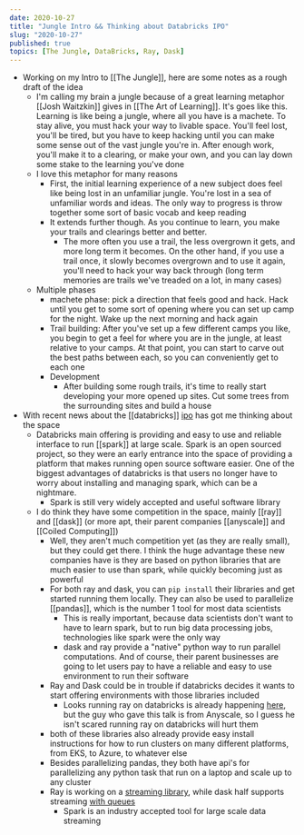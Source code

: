 ```yaml
---
date: 2020-10-27
title: "Jungle Intro && Thinking about Databricks IPO"
slug: "2020-10-27"
published: true
topics: [The Jungle, DataBricks, Ray, Dask]
---
```

- Working on my Intro to [[The Jungle]], here are some notes as a rough draft of the idea
    - I'm calling my brain a jungle because of a great learning metaphor [[Josh Waitzkin]] gives in [[The Art of Learning]]. It's goes like this. Learning is like being a jungle, where all you have is a machete. To stay alive, you must hack your way to livable space. You'll feel lost, you'll be tired, but you have to keep hacking until you can make some sense out of the vast jungle you're in. After enough work, you'll make it to a clearing, or make your own, and you can lay down some stake to the learning you've done
    - I love this metaphor for many reasons
        - First, the initial learning experience of a new subject does feel like being lost in an unfamiliar jungle. You're lost in a sea of unfamiliar words and ideas. The only way to progress is throw together some sort of basic vocab and keep reading
        - It extends further though. As you continue to learn, you make your trails and clearings better and better. 
            - The more often you use a trail, the less overgrown it gets, and more long term it becomes. On the other hand, if you use a trail once, it slowly becomes overgrown and to use it again, you'll need to hack your way back through (long term memories are trails we've treaded on a lot, in many cases)
    - Multiple phases
        - machete phase: pick a direction that feels good and hack. Hack until you get to some sort of opening where you can set up camp for the night. Wake up the next morning and hack again
        - Trail building: After you've set up a few different camps you like, you begin to get a feel for where you are in the jungle, at least relative to your camps. At that point, you can start to carve out the best paths between each, so you can conveniently get to each one
        - Development
            - After building some rough trails, it's time to really start developing your more opened up sites. Cut some trees from the surrounding sites and build a house 
- With recent news about the [[databricks]] [ipo](https://www.bloomberg.com/news/articles/2020-10-24/microsoft-backed-databricks-is-said-to-plan-2021-stock-listing) has got me thinking about the space 
    - Databricks main offering is providing and easy to use and reliable interface to run [[spark]] at large scale. Spark is an open sourced project, so they were an early entrance into the space of providing a platform that makes running open source software easier. One of the biggest advantages of databricks is that users no longer have to worry about installing and managing spark, which can be a nightmare.
        - Spark is still very widely accepted and useful software library 
    - I do think they have some competition in the space, mainly [[ray]] and [[dask]] (or more apt, their parent companies [[anyscale]] and [[Coiled Computing]])
        - Well, they aren't much competition yet (as they are really small), but they could get there. I think the huge advantage these new companies have is they are based on python libraries that are much easier to use than spark, while quickly becoming just as powerful
        - For both ray and dask, you can `pip install` their libraries and get started running them locally. They can also be used to parallelize [[pandas]], which is the number 1 tool for most data scientists
            - This is really important, because data scientists don't want to have to learn spark, but to run big data processing jobs, technologies like spark were the only way
            - dask and ray provide a "native" python way to run parallel computations. And of course, their parent businesses are going to let users pay to have a reliable and easy to use environment to run their software
        - Ray and Dask could be in trouble if databricks decides it wants to start offering environments with those libraries included
            - Looks running ray on databricks is already happening [here](https://databricks.com/session_na20/ray-enterprise-grade-distributed-python), but the guy who gave this talk is from Anyscale, so I guess he isn't scared running ray on databricks will hurt them
        - both of these libraries also already provide easy install instructions for how to run clusters on many different platforms, from EKS, to Azure, to whatever else
        - Besides parallelizing pandas, they both have api's for parallelizing any python task that run on a laptop and scale up to any cluster 
        - Ray is working on a [streaming library](https://github.com/ray-project/ray/tree/master/streaming), while dask half supports streaming [with queues](https://distributed.dask.org/en/1.10.2/queues.html)
            - Spark is an industry accepted tool for large scale data streaming
